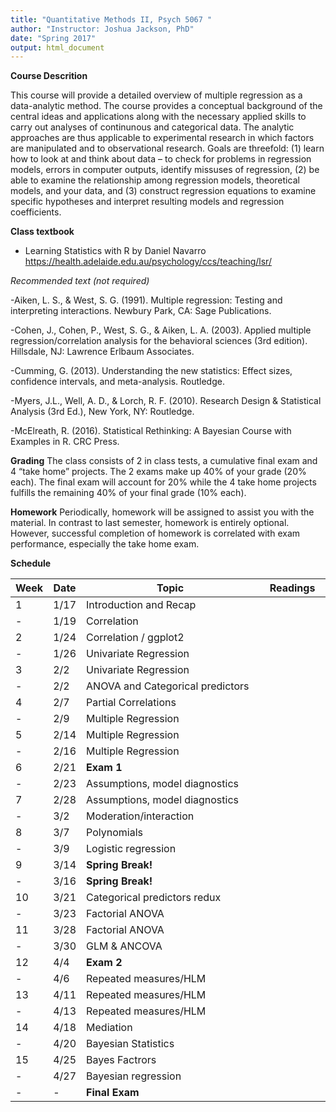 ```yaml
---
title: "Quantitative Methods II, Psych 5067 "
author: "Instructor: Joshua Jackson, PhD"
date: "Spring 2017"
output: html_document
---
```



**Course Descrition** 

This course will provide a detailed overview of multiple regression as a data-analytic method. The course provides a conceptual background of the central ideas and applications along with the necessary applied skills to carry out analyses of continunous and categorical data. The analytic approaches are thus applicable to experimental research in which factors are manipulated and to observational research. Goals are threefold: (1) learn how to look at and think about data – to check for problems in regression models, errors in computer outputs, identify missuses of regression, (2) be able to examine the relationship among regression models, theoretical models, and your data, and (3) construct regression equations to examine specific hypotheses and interpret resulting models and regression coefficients. 

**Class textbook** 

- Learning Statistics with R by Daniel Navarro <https://health.adelaide.edu.au/psychology/ccs/teaching/lsr/>

*Recommended text (not required)*

-Aiken, L. S., & West, S. G. (1991). Multiple regression: Testing and interpreting interactions. Newbury Park, CA: Sage Publications.

-Cohen, J., Cohen, P., West, S. G., & Aiken, L. A. (2003). Applied multiple regression/correlation analysis for the behavioral sciences (3rd edition). Hillsdale, NJ: Lawrence Erlbaum Associates.

-Cumming, G. (2013). Understanding the new statistics: Effect sizes, confidence intervals, and meta-analysis. Routledge.

-Myers, J.L., Well, A. D., & Lorch, R. F. (2010). Research Design & Statistical Analysis (3rd Ed.), New York, NY: Routledge. 

-McElreath, R. (2016). Statistical Rethinking: A Bayesian Course with Examples in R. CRC Press. 

**Grading** 
The class consists of 2 in class tests, a cumulative final exam and 4 "take home" projects. The 2 exams make up 40% of your grade (20% each). The final exam will account for 20% while the 4 take home projects fulfills the remaining 40% of your final grade (10% each). 

**Homework** 
Periodically, homework will be assigned to assist you with the material. In contrast to last semester, homework is entirely optional. However, successful completion of homework is correlated with exam performance, especially the take home exam. 

**Schedule**

| Week | Date  |  Topic                                                     | Readings             |
-------|-------|------------------------------------------------------------|----------------------|
| 1    | 1/17  | Introduction and Recap                                     |                      |
| -    | 1/19  | Correlation                                                |                      |
| 2    | 1/24  | Correlation / ggplot2                                      |                      |
| -    | 1/26  | Univariate Regression                                      |                      |
| 3    | 2/2   | Univariate Regression                                      |                      |
| -    | 2/2   | ANOVA and Categorical predictors                           |                      |
| 4    | 2/7   | Partial Correlations                                       |                      |
| -    | 2/9   | Multiple Regression                                        |                      |
| 5    | 2/14  | Multiple Regression                                        |                      |
| -    | 2/16  | Multiple Regression                                        |                      |
| 6    | 2/21  | **Exam 1**                                                 |                      |
| -    | 2/23  | Assumptions, model diagnostics                             |                      |
| 7    | 2/28  | Assumptions, model diagnostics                             |                      |
| -    | 3/2   | Moderation/interaction                                     |                      |
| 8    | 3/7   | Polynomials                                                |                      |
| -    | 3/9   | Logistic regression                                        |                      |
| 9    | 3/14  | **Spring Break!**                                          |                      |
| -    | 3/16  | **Spring Break!**                                          |                      |
| 10   | 3/21  | Categorical predictors redux                               |                      |
| -    | 3/23  | Factorial ANOVA                                            |                      |
| 11   | 3/28  | Factorial ANOVA                                            |                      |
| -    | 3/30  | GLM & ANCOVA                                               |                      |
| 12   | 4/4   | **Exam 2**                                                 |                      |
| -    | 4/6   | Repeated measures/HLM                                      |                      |
| 13   | 4/11  | Repeated measures/HLM                                      |                      |
| -    | 4/13  | Repeated measures/HLM                                      |                      |
| 14   | 4/18  | Mediation                                                  |                      |
| -    | 4/20  | Bayesian Statistics                                        |                      |
| 15   | 4/25  | Bayes Factrors                                             |                      |
| -    | 4/27  | Bayesian regression                                        |                      |
| -    | -     | **Final Exam**                                             |                      |


